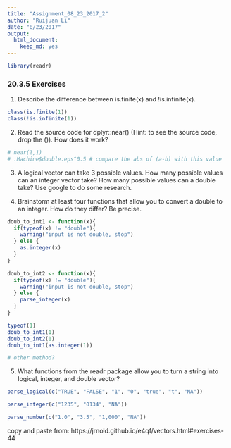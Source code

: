```yaml
---
title: "Assignment_08_23_2017_2"
author: "Ruijuan Li"
date: "8/23/2017"
output: 
  html_document: 
    keep_md: yes
---
```

```r
library(readr)
```

### 20.3.5 Exercises

1. Describe the difference between is.finite(x) and !is.infinite(x).
```r
class(is.finite(1))
class(!is.infinite(1))
```

2. Read the source code for dplyr::near() (Hint: to see the source code, drop the ()). How does it work?
```r
# near(1,1)
# .Machine$double.eps^0.5 # compare the abs of (a-b) with this value 
```

3. A logical vector can take 3 possible values. How many possible values can an integer vector take? How many possible values can a double take? Use google to do some research.


4. Brainstorm at least four functions that allow you to convert a double to an integer. How do they differ? Be precise.
```r
doub_to_int1 <- function(x){
  if(typeof(x) != "double"){
    warning("input is not double, stop")
  } else {
    as.integer(x)
  }
}

doub_to_int2 <- function(x){
  if(typeof(x) != "double"){
    warning("input is not double, stop")
  } else {
    parse_integer(x)
  }
}

typeof(1)
doub_to_int1(1)
doub_to_int2(1)
doub_to_int1(as.integer(1)) 

# other method? 
```

5. What functions from the readr package allow you to turn a string into logical, integer, and double vector?
```r
parse_logical(c("TRUE", "FALSE", "1", "0", "true", "t", "NA"))

parse_integer(c("1235", "0134", "NA"))

parse_number(c("1.0", "3.5", "1,000", "NA"))
```
copy and paste from: https://jrnold.github.io/e4qf/vectors.html#exercises-44 

